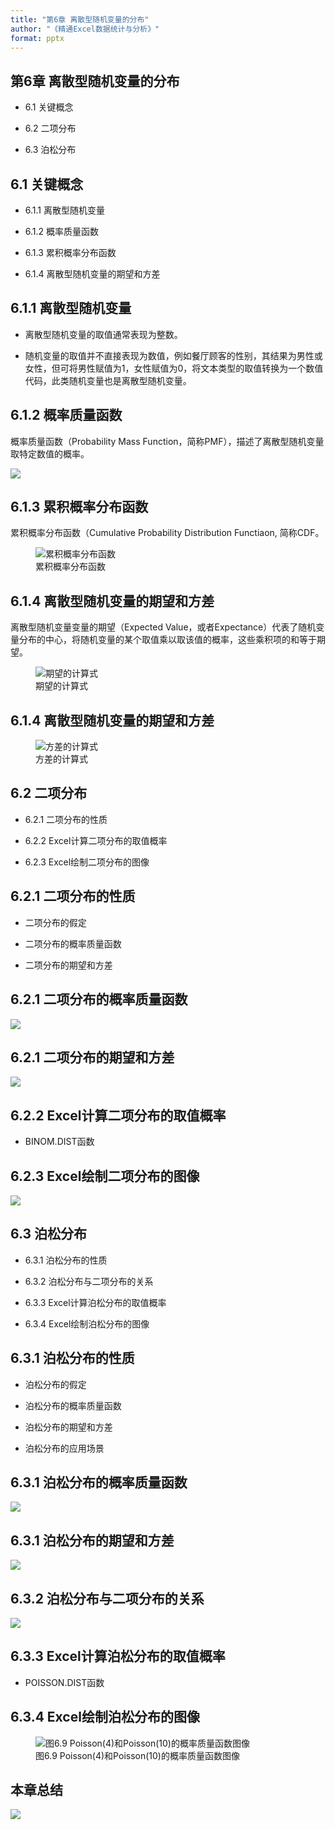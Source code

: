 ```yaml
---
title: "第6章 离散型随机变量的分布"
author: "《精通Excel数据统计与分析》"
format: pptx
---
```


## 第6章 离散型随机变量的分布
::: incremental

-   6.1 关键概念

-   6.2 二项分布

-   6.3 泊松分布

:::


## 6.1 关键概念
::: incremental
-   6.1.1 离散型随机变量

-   6.1.2 概率质量函数	

-   6.1.3 累积概率分布函数	

-   6.1.4 离散型随机变量的期望和方差
:::

## 6.1.1 离散型随机变量

-   离散型随机变量的取值通常表现为整数。

-   随机变量的取值并不直接表现为数值，例如餐厅顾客的性别，其结果为男性或女性，但可将男性赋值为1，女性赋值为0，将文本类型的取值转换为一个数值代码，此类随机变量也是离散型随机变量。

## 6.1.2 概率质量函数	

概率质量函数（Probability Mass Function，简称PMF），描述了离散型随机变量取特定数值的概率。

![](img/eq6.1.png)


## 6.1.3 累积概率分布函数	

累积概率分布函数（Cumulative Probability Distribution Functiaon, 简称CDF。


![累积概率分布函数](img/eq6.3.png)


## 6.1.4 离散型随机变量的期望和方差

离散型随机变量变量的期望（Expected Value，或者Expectance）代表了随机变量分布的中心，将随机变量的某个取值乘以取该值的概率，这些乘积项的和等于期望。


![期望的计算式](img/eq6.4.png)

## 6.1.4 离散型随机变量的期望和方差

![方差的计算式](img/eq6.5.png)



## 6.2 二项分布
::: incremental
	
-   6.2.1 二项分布的性质

-   6.2.2 Excel计算二项分布的取值概率	

-   6.2.3 Excel绘制二项分布的图像	
:::

## 6.2.1 二项分布的性质

-   二项分布的假定

-   二项分布的概率质量函数

-   二项分布的期望和方差

## 6.2.1 二项分布的概率质量函数
![](img/eq6.7.png)


## 6.2.1 二项分布的期望和方差

![](img/eq6.8.png)

## 6.2.2 Excel计算二项分布的取值概率	
-   BINOM.DIST函数


## 6.2.3 Excel绘制二项分布的图像

![](img/pic6.6.png)


## 6.3 泊松分布
::: incremental
	
-   6.3.1 泊松分布的性质	

-   6.3.2 泊松分布与二项分布的关系	

-   6.3.3 Excel计算泊松分布的取值概率	

-   6.3.4 Excel绘制泊松分布的图像	
:::

## 6.3.1 泊松分布的性质	

-   泊松分布的假定

-   泊松分布的概率质量函数

-   泊松分布的期望和方差

-   泊松分布的应用场景

## 6.3.1 泊松分布的概率质量函数

![](img/eq6.10.png)


## 6.3.1 泊松分布的期望和方差
![](img/eq6.11.png)


## 6.3.2 泊松分布与二项分布的关系	
![](img/eq6.16.png)


## 6.3.3 Excel计算泊松分布的取值概率

-   POISSON.DIST函数

## 6.3.4 Excel绘制泊松分布的图像

![图6.9  Poisson(4)和Poisson(10)的概率质量函数图像](img/pic6.9.png)

## 本章总结 {.scrollable}

![](img/pic6.10.png)
